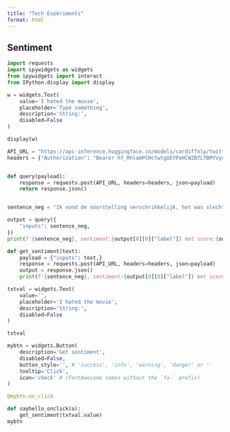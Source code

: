 ```yaml
---
title: "Tech Experiments"
format: html
---
```


## Sentiment

```python
import requests
import ipywidgets as widgets
from ipywidgets import interact
from IPython.display import display
```


```python

w = widgets.Text(
    value='I hated the movie',
    placeholder='Type something',
    description='String:',
    disabled=False   
)

display(w)
```

```python


API_URL = "https://api-inference.huggingface.co/models/cardiffnlp/twitter-xlm-roberta-base-sentiment"
headers = {"Authorization": "Bearer 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"}


def query(payload):
    response = requests.post(API_URL, headers=headers, json=payload)
    return response.json()


sentence_neg = "Ik vond de voorstelling verschrikkelijk, het was slecht geacteerd en het verhaal was niet interessant."

output = query({
    "inputs": sentence_neg,
})
print(f'{sentence_neg}, sentiment:{output[0][0]["label"]} met score:{output[0][0]["score"]:.3f}')

```

```python
def get_sentiment(text):
    payload = {"inputs": text,}
    response = requests.post(API_URL, headers=headers, json=payload)
    output = response.json()
    print(f'{sentence_neg}, sentiment:{output[0][0]["label"]} met score:{output[0][0]["score"]:.3f}')

txtval = widgets.Text(
    value='',
    placeholder='I hated the movie',
    description='String:',
    disabled=False
)

txtval
```

```python
mybtn = widgets.Button(
    description='Get sentiment',
    disabled=False,
    button_style='', # 'success', 'info', 'warning', 'danger' or ''
    tooltip='Click',
    icon='check' # (FontAwesome names without the `fa-` prefix)
)

@mybtn.on_click

def sayhello_onclick(a):
    get_sentiment(txtval.value)
mybtn

```

